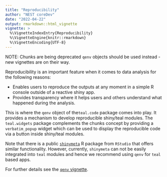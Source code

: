 ```yaml
---
title: "Reproducibility"
author: "NEST coreDev"
date: "2022-04-22"
output: rmarkdown::html_vignette
vignette: >
  %\VignetteIndexEntry{Reproducibility}
  %\VignetteEngine{knitr::rmarkdown}
  %\VignetteEncoding{UTF-8}
---
```


NOTE: Chunks are being deprecated `qenv` objects should be used instead - new vignettes are on their way.

Reproducibility is an important feature when it comes to data analysis for the following reasons:

- Enables users to reproduce the outputs at any moment in a simple R console outside of a reactive shiny app.
- Provides transparency where it helps users and others understand what happened during the analysis.

This is where the `qenv` object of the`teal.code` package comes into play. It provides a mechanism to develop reproducible shiny/teal modules. The `teal.widgets` package complements the chunks concept by providing a `verbatim_popup` widget which can be used to display the reproducible code via a button inside shiny/teal modules.

Note that there is a public [`shinymeta`](https://github.com/rstudio/shinymeta) R package from `RStudio` that offers similar functionality. However, currently, `shinymeta` can not be easily integrated into `teal` modules and hence we recommend using `qenv` for `teal` based apps.

For further details see the [`qenv` vignette](https://insightsengineering.github.io/teal.code/articles/qenv.html).
